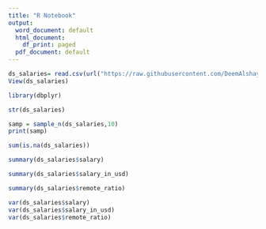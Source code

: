 ---
title: "R Notebook"
output:
  word_document: default
  html_document:
    df_print: paged
  pdf_document: default
---

```{r}
ds_salaries= read.csv(url("https://raw.githubusercontent.com/DeemAlshaye/Miningproject/main/dataset/ds_salaries.csv"), header=TRUE)
View(ds_salaries)
```

```{r}
library(dbplyr)
```

```{r}
str(ds_salaries)
```

```{r}
samp = sample_n(ds_salaries,10)
print(samp)
```

```{r}
sum(is.na(ds_salaries))
```

```{r}
summary(ds_salaries$salary)
```

```{r}
summary(ds_salaries$salary_in_usd)
```

```{r}
summary(ds_salaries$remote_ratio)
```

```{r}
var(ds_salaries$salary)
var(ds_salaries$salary_in_usd)
var(ds_salaries$remote_ratio)
```
